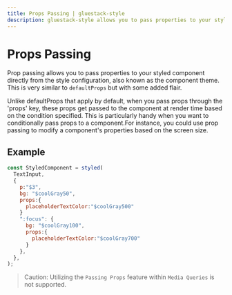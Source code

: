 ```yaml
---
title: Props Passing | gluestack-style
description: gluestack-style allows you to pass properties to your styled component directly from the style configuration, also known as the component theme.
---
```



<Meta title="api/Props Passing" />

# Props Passing

Prop passing allows you to pass properties to your styled component directly from the style configuration, also known as the component theme. This is very similar to `defaultProps` but with some added flair.

Unlike defaultProps that apply by default, when you pass props through the 'props' key, these props get passed to the component at render time based on the condition specified. This is particularly handy when you want to conditionally pass props to a component.For instance, you could use prop passing to modify a component's properties based on the screen size.

## Example

```jsx
const StyledComponent = styled(
  TextInput,
  {
    p:"$3",
    bg: "$coolGray50",
    props:{
      placeholderTextColor:"$coolGray500"
    }
    ":focus": {
      bg: "$coolGray100",
      props:{
        placeholderTextColor:"$coolGray700"
      }
    },
  },
);
```

> Caution: Utilizing the `Passing Props` feature within `Media Queries` is not supported.
